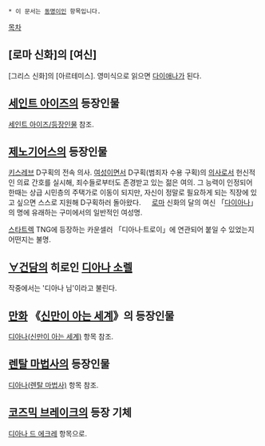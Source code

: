  * 이 문서는 [[동명이인]] 항목입니다.

[[목차]]

== [로마 신화]의 [여신] ==
[그리스 신화]의 [아르테미스]. 영미식으로 읽으면 [[다이애나]]가 된다.

== [[세인트 아이즈]]의 등장인물 ==
[[세인트 아이즈/등장인물]] 참조.

== [[제노기어스]]의 등장인물 ==
[[키스레브]] D구획의 전속 의사. [[여성]]이면서 D구획(범죄자 수용 구획)의 [[의사로]]서 헌신적인 의료 간호를 실시해, 죄수들로부터도 존경받고 있는 젊은 여의. 그 능력이 인정되어 한때는 상급 시민층의 주택가로 이동이 되지만, 자신이 정말로 필요하게 되는 직장에 있고 싶으면 스스로 지원해 D구획하러 돌아왔다. 
　
[[로마]] 신화의 달의 여신 「[[다이아나]]」의 명에 유래하는 구미에서의 일반적인 여성명. 

[[스타트렉]] TNG에 등장하는 카운셀러 「디아나·트로이」에 연관되어 붙일 수 있었는지 어떤지는 불명. 

== [[∀건담]]의 히로인 [[디아나 소렐]] ==
작중에서는 '디아나 님'이라고 불린다.

== [[만화]] 《[[신만이 아는 세계]]》의 등장인물 ==
[[디아나(신만이 아는 세계)]] 항목 참조.

== [[렌탈 마법사]]의 등장인물 ==
[[디아나(렌탈 마법사)]] 항목 참조. 

== [[코즈믹 브레이크]]의 등장 기체 ==
[[디아나 드 에크레]] 항목으로.
